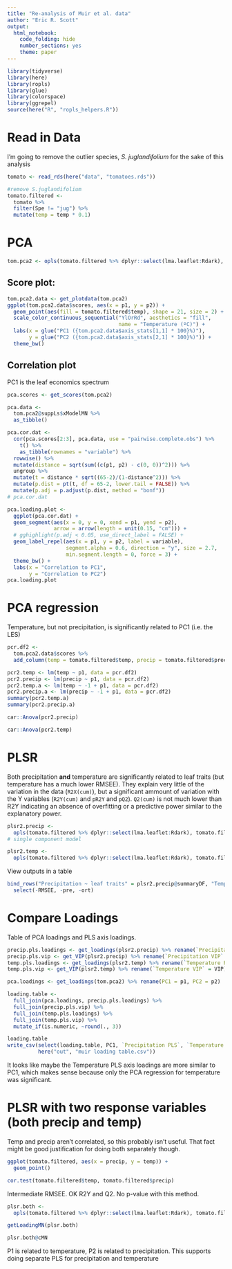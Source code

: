 ```yaml
---
title: "Re-analysis of Muir et al. data"
author: "Eric R. Scott"
output: 
  html_notebook:
    code_folding: hide
    number_sections: yes
    theme: paper
---
```


```r
library(tidyverse)
library(here)
library(ropls)
library(glue)
library(colorspace)
library(ggrepel)
source(here("R", "ropls_helpers.R"))
```

# Read in Data

I'm going to remove the outlier species, *S. juglandifolium* for the sake of this analysis

```r
tomato <- read_rds(here("data", "tomatoes.rds"))

#remove S.juglandifolium
tomato.filtered <-
  tomato %>% 
  filter(Spe != "jug") %>% 
  mutate(temp = temp * 0.1)
```


# PCA

```r
tom.pca2 <- opls(tomato.filtered %>% dplyr::select(lma.leaflet:Rdark), plotL = FALSE)
```

## Score plot:

```r
tom.pca2.data <- get_plotdata(tom.pca2)
ggplot(tom.pca2.data$scores, aes(x = p1, y = p2)) +
  geom_point(aes(fill = tomato.filtered$temp), shape = 21, size = 2) +
  scale_color_continuous_sequential("YlOrRd", aesthetics = "fill",
                                    name = "Temperature (ºC)") +
  labs(x = glue("PC1 ({tom.pca2.data$axis_stats[1,1] * 100}%)"),
       y = glue("PC2 ({tom.pca2.data$axis_stats[2,1] * 100}%)")) +
  theme_bw()
```

## Correlation plot

PC1 is the leaf economics spectrum

```r
pca.scores <- get_scores(tom.pca2)

pca.data <-
  tom.pca2@suppLs$xModelMN %>%
  as_tibble()

pca.cor.dat <-
  cor(pca.scores[2:3], pca.data, use = "pairwise.complete.obs") %>%
    t() %>%
    as_tibble(rownames = "variable") %>% 
  rowwise() %>% 
  mutate(distance = sqrt(sum((c(p1, p2) - c(0, 0))^2))) %>% 
  ungroup %>% 
  mutate(t = distance * sqrt((65-2)/(1-distance^2))) %>% 
  mutate(p.dist = pt(t, df = 65-2, lower.tail = FALSE)) %>% 
  mutate(p.adj = p.adjust(p.dist, method = "bonf"))
# pca.cor.dat
```
```r
pca.loading.plot <-
  ggplot(pca.cor.dat) +
  geom_segment(aes(x = 0, y = 0, xend = p1, yend = p2),
               arrow = arrow(length = unit(0.15, "cm"))) +
  # gghighlight(p.adj < 0.05, use_direct_label = FALSE) +
  geom_label_repel(aes(x = p1, y = p2, label = variable),
                   segment.alpha = 0.6, direction = "y", size = 2.7, 
                   min.segment.length = 0, force = 3) +
  theme_bw() +
  labs(x = "Correlation to PC1",
       y = "Correlation to PC2")
pca.loading.plot
```


# PCA regression

Temperature, but not precipitation, is significantly related to PC1 (i.e. the LES)

```r
pcr.df2 <-
  tom.pca2.data$scores %>% 
  add_column(temp = tomato.filtered$temp, precip = tomato.filtered$precip)
```

```r
pcr2.temp <- lm(temp ~ p1, data = pcr.df2)
pcr2.precip <- lm(precip ~ p1, data = pcr.df2)
pcr2.temp.a <- lm(temp ~ -1 + p1, data = pcr.df2)
pcr2.precip.a <- lm(precip ~ -1 + p1, data = pcr.df2)
summary(pcr2.temp.a)
summary(pcr2.precip.a)

car::Anova(pcr2.precip)

car::Anova(pcr2.temp)
```


# PLSR

Both precipitation **and** temperature are significantly related to leaf traits (but temperature has a much lower RMSEE).  They explain very little of the variation in the data (`R2X(cum)`), but a significant ammount of variation with the Y variables (`R2Y(cum)` and `pR2Y` and `pQ2`).  `Q2(cum)` is not much lower than R2Y indicating an absence of overfitting or a predictive power similar to the explanatory power.

```r
plsr2.precip <- 
  opls(tomato.filtered %>% dplyr::select(lma.leaflet:Rdark), tomato.filtered$precip, plotL = FALSE, permI = 1000)
# single component model

plsr2.temp <- 
  opls(tomato.filtered %>% dplyr::select(lma.leaflet:Rdark), tomato.filtered$temp, plotL = FALSE, permI = 1000)

```

View outputs in a table

```r
bind_rows("Precipitation ~ leaf traits" = plsr2.precip@summaryDF, "Temperature ~ leaf traits" = plsr2.temp@summaryDF, .id = "Model") %>% 
  select(-RMSEE, -pre, -ort)
```

# Compare Loadings

Table of PCA loadings and PLS axis loadings.

```r
precip.pls.loadings <- get_loadings(plsr2.precip) %>% rename(`Precipitation PLS` = p1)
precip.pls.vip <- get_VIP(plsr2.precip) %>% rename(`Precipitation VIP` = VIP)
temp.pls.loadings <- get_loadings(plsr2.temp) %>% rename(`Temperature PLS` = p1)
temp.pls.vip <- get_VIP(plsr2.temp) %>% rename(`Temperature VIP` = VIP)

pca.loadings <- get_loadings(tom.pca2) %>% rename(PC1 = p1, PC2 = p2)

loading.table <-
  full_join(pca.loadings, precip.pls.loadings) %>%
  full_join(precip.pls.vip) %>% 
  full_join(temp.pls.loadings) %>% 
  full_join(temp.pls.vip) %>% 
  mutate_if(is.numeric, ~round(., 3))

loading.table
write_csv(select(loading.table, PC1, `Precipitation PLS`, `Temperature PLS`),
          here("out", "muir loading table.csv"))
```

It looks like maybe the Temperature PLS axis loadings are more similar to PC1, which makes sense because only the PCA regression for temperature was significant.


# PLSR with two response variables (both precip and temp)

Temp and precip aren't correlated, so this probably isn't useful.  That fact might be good justification for doing both separately though.

```r
ggplot(tomato.filtered, aes(x = precip, y = temp)) +
  geom_point()

cor.test(tomato.filtered$temp, tomato.filtered$precip)
```


Intermediate RMSEE. OK R2Y and Q2.  No p-value with this method.

```r
plsr.both <- 
  opls(tomato.filtered %>% dplyr::select(lma.leaflet:Rdark), tomato.filtered %>% dplyr::select(temp, precip) %>% as.matrix(), plotL = FALSE, permI = 200)
```

```r
getLoadingMN(plsr.both)

plsr.both@cMN
```

P1 is related to temperature, P2 is related to precipitation.  This supports doing separate PLS for precipitation and temperature
